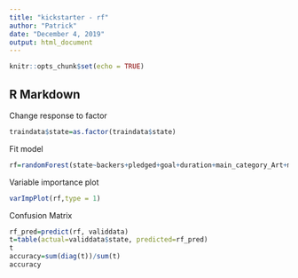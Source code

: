 ---
title: "kickstarter - rf"
author: "Patrick"
date: "December 4, 2019"
output: html_document
---

```{r setup, include=FALSE}
knitr::opts_chunk$set(echo = TRUE)
```

## R Markdown

Change response to factor
```{r}
traindata$state=as.factor(traindata$state)
```

Fit model
```{r}
rf=randomForest(state~backers+pledged+goal+duration+main_category_Art+main_category_Comics+main_category_Crafts+main_category_Dance+main_category_Design+main_category_Fashion+main_category_Food+main_category_Games+main_category_Journalism+main_category_Music+main_category_Photography+main_category_Publishing+main_category_Technology+main_category_Theater, data=traindata, ntree=100, mtry=4, nodesize=20, importance=TRUE)
```

Variable importance plot
```{r}
varImpPlot(rf,type = 1)
```

Confusion Matrix
```{r}
rf_pred=predict(rf, validdata)
t=table(actual=validdata$state, predicted=rf_pred)
t
accuracy=sum(diag(t))/sum(t)
accuracy
```

